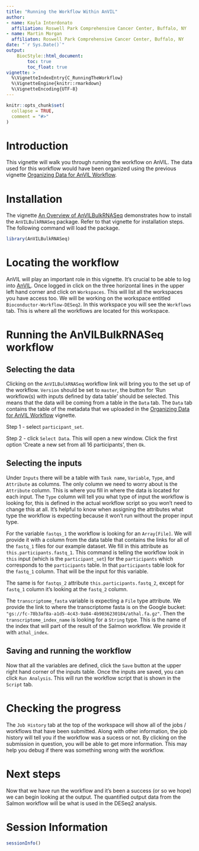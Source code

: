 ```yaml
---
title: "Running the Workflow Within AnVIL"
author:
- name: Kayla Interdonato
  affiliation: Roswell Park Comprehensive Cancer Center, Buffalo, NY
- name: Martin Morgan
  affiliaton: Roswell Park Comprehensive Cancer Center, Buffalo, NY
date: "`r Sys.Date()`"
output:
    BiocStyle::html_document:
        toc: true
        toc_float: true
vignette: >
  %\VignetteIndexEntry{C_RunningTheWorkflow}
  %\VignetteEngine{knitr::rmarkdown}
  %\VignetteEncoding{UTF-8}
---
```


```r
knitr::opts_chunk$set(
  collapse = TRUE,
  comment = "#>"
)
```

# Introduction

This vignette will walk you through running the workflow on AnVIL. The data used
for this workflow would have been organized using the previous vignette
[Organizing Data for AnVIL Workflow](B_OrganizingData.html). 

# Installation

The vignette [An Overview of AnVILBulkRNASeq](A_Overview.html) demonstrates how
to install the `AnVILBulkRNASeq` package. Refer to that vignette for
installation steps. The following command will load the package.

```r
library(AnVILBulkRNASeq)
```

# Locating the workflow

AnVIL will play an important role in this vignette. It's crucial to be able to
log into [AnVIL](https://anvil.terra.bio/#). Once logged in click on the three
horizontal lines in the upper left hand corner and click on `Workspaces`. This
will list all the workspaces you have access too. We will be working on the
workspace entitled `Bioconductor-Workflow-DESeq2`. In this workspace you will
see the `Workflows` tab. This is where all the workflows are located for this
workspace. 

# Running the AnVILBulkRNASeq workflow

## Selecting the data

Clicking on the `AnVILBulkRNASeq` workflow link will bring you to the set up of
the workflow. `Version` should be set to `master`, the button for 'Run
workflow(s) with inputs defined by data table' should be selected. This means
that the data will be coming from a table in the `Data` tab. The `Data` tab
contains the table of the metadata that we uploaded in the [Organizing Data for
AnVIL Workflow](B_OrganizingData.html) vignette. 

Step 1 - select `participant_set`.

Step 2 - click `Select Data`. This will open a new window. Click the first
option 'Create a new set from all 16 participants', then `Ok`.

## Selecting the inputs

Under `Inputs` there will be a table with `Task name`, `Variable`, `Type`, and
`Attribute` as columns. The only column we need to worry about is the
`Attribute` column. This is where you fill in where the data is located for each
input. The `Type` column will tell you what type of input the workflow is
looking for, this is defined in the actual workflow script so you won't need to
change this at all. It's helpful to know when assigning the attributes what type
the workflow is expecting because it won't run without the proper input type.

For the variable `fastqs_1` the workflow is looking for an `Array[File]`. We
will provide it with a column from the data table that contains the links for
all of the `fastq_1` files for our example dataset. We fill in this attribute as
`this.participants.fastq_1`. This command is telling the workflow look in `this`
input (which is the `participant_set`) for the `participants` which corresponds
to the `participants` table. In that `participants` table look for the `fastq_1`
column. That will be the input for this variable.

The same is for `fastqs_2` attribute `this.participants.fastq_2`, except for
`fastq_1` column it's looking at the `fastq_2` column.

The `transcriptome_fasta` variable is expecting a `File` type attribute. We
provide the link to where the transcriptome fasta is on the Google bucket:
`"gs://fc-78b3af8a-a1d5-4c43-9a84-4b9036230184/athal.fa.gz"`. Then the
`transcriptome_index_name` is looking for a `String` type. This is the name of
the index that will part of the result of the Salmon workflow. We provide it
with `athal_index`.

## Saving and running the workflow

Now that all the variables are defined, click the `Save` button at the upper
right hand corner of the inputs table. Once the inputs are saved, you can click
`Run Analysis`. This will run the workflow script that is shown in the
`Script` tab.

# Checking the progress

The `Job History` tab at the top of the workspace will show all of the jobs /
workflows that have been submitted. Along with other information, the job
history will tell you if the workflow was a sucess or not. By clicking on the
submission in question, you will be able to get more information. This may help
you debug if there was something wrong with the workflow.

# Next steps

Now that we have run the workflow and it's been a success (or so we hope) we can
begin looking at the output. The quantified output data from the Salmon workflow
will be what is used in the DESeq2 analysis.

# Session Information

```r
sessionInfo()
```
